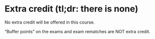 # Extra credit (tl;dr: there is none)

No extra credit will be offered in this course.

"Buffer points" on the exams and exam rematches are NOT extra credit.